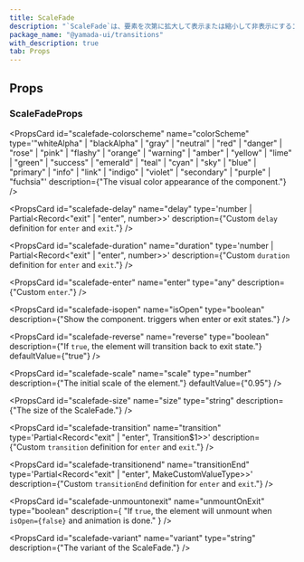 ```yaml
---
title: ScaleFade
description: "`ScaleFade`は、要素を次第に拡大して表示または縮小して非表示にするコンポーネントです。"
package_name: "@yamada-ui/transitions"
with_description: true
tab: Props
---
```


## Props

### ScaleFadeProps

<PropsCard
  id="scalefade-as"
  name="as"
  type='"symbol" | "object" | "clipPath" | "filter" | "mask" | "marker" | "text" | "g" | "p" | "big" | "link" | "small" | "sub" | "sup" | "style" | "animate" | "div" | "a" | "abbr" | "address" | ... 148 more ... | "textPath"'
/>

<PropsCard
  id="scalefade-colorscheme"
  name="colorScheme"
  type='"whiteAlpha" | "blackAlpha" | "gray" | "neutral" | "red" | "danger" | "rose" | "pink" | "flashy" | "orange" | "warning" | "amber" | "yellow" | "lime" | "green" | "success" | "emerald" | "teal" | "cyan" | "sky" | "blue" | "primary" | "info" | "link" | "indigo" | "violet" | "secondary" | "purple" | "fuchsia"'
  description={"The visual color appearance of the component."}
/>

<PropsCard
  id="scalefade-delay"
  name="delay"
  type='number | Partial<Record<"exit" | "enter", number>>'
  description={"Custom `delay` definition for `enter` and `exit`."}
/>

<PropsCard
  id="scalefade-duration"
  name="duration"
  type='number | Partial<Record<"exit" | "enter", number>>'
  description={"Custom `duration` definition for `enter` and `exit`."}
/>

<PropsCard
  id="scalefade-enter"
  name="enter"
  type="any"
  description={"Custom `enter`."}
/>

<PropsCard
  id="scalefade-isopen"
  name="isOpen"
  type="boolean"
  description={"Show the component. triggers when enter or exit states."}
/>

<PropsCard
  id="scalefade-reverse"
  name="reverse"
  type="boolean"
  description={"If `true`, the element will transition back to exit state."}
  defaultValue={"true"}
/>

<PropsCard
  id="scalefade-scale"
  name="scale"
  type="number"
  description={"The initial scale of the element."}
  defaultValue={"0.95"}
/>

<PropsCard
  id="scalefade-size"
  name="size"
  type="string"
  description={"The size of the ScaleFade."}
/>

<PropsCard
  id="scalefade-transition"
  name="transition"
  type='Partial<Record<"exit" | "enter", Transition$1>>'
  description={"Custom `transition` definition for `enter` and `exit`."}
/>

<PropsCard
  id="scalefade-transitionend"
  name="transitionEnd"
  type='Partial<Record<"exit" | "enter", MakeCustomValueType<TargetProperties>>>'
  description={"Custom `transitionEnd` definition for `enter` and `exit`."}
/>

<PropsCard
  id="scalefade-unmountonexit"
  name="unmountOnExit"
  type="boolean"
  description={
    "If `true`, the element will unmount when `isOpen={false}` and animation is done."
  }
/>

<PropsCard
  id="scalefade-variant"
  name="variant"
  type="string"
  description={"The variant of the ScaleFade."}
/>
